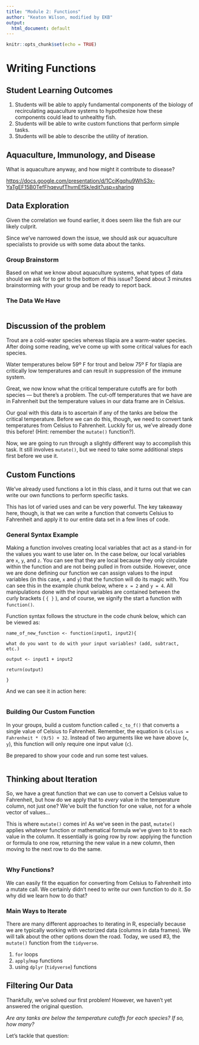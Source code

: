```yaml
---
title: "Module 2: Functions"
author: "Keaton Wilson, modified by EKB"
output:
  html_document: default
---
```


```r
knitr::opts_chunk$set(echo = TRUE)
```

# Writing Functions

## Student Learning Outcomes

1.  Students will be able to apply fundamental components of the biology of recirculating aquaculture systems to hypothesize how these components could lead to unhealthy fish.
2.  Students will be able to write custom functions that perform simple tasks.
3.  Students will be able to describe the utility of iteration.

## Aquaculture, Immunology, and Disease

What is aquaculture anyway, and how might it contribute to disease?

<https://docs.google.com/presentation/d/1CciKgqhu9WhS3x-YaTgEF15B0TefFhqevufThvmEfSk/edit?usp=sharing>

## Data Exploration

Given the correlation we found earlier, it does seem like the fish are our likely culprit.

Since we've narrowed down the issue, we should ask our aquaculture specialists to provide us with some data about the tanks.

### Group Brainstorm

Based on what we know about aquaculture systems, what types of data should we ask for to get to the bottom of this issue? Spend about 3 minutes brainstorming with your group and be ready to report back.

### The Data We Have

```r

```

## Discussion of the problem

Trout are a cold-water species whereas tilapia are a warm-water species. After doing some reading, we've come up with some critical values for each species.

Water temperatures below 59º F for trout and below 75º F for tilapia are critically low temperatures and can result in suppression of the immune system.

Great, we now know what the critical temperature cutoffs are for both species --- but there's a problem. The cut-off temperatures that we have are in Fahrenheit but the temperature values in our data frame are in Celsius.

Our goal with this data is to ascertain if any of the tanks are below the critical temperature. Before we can do this, though, we need to convert tank temperatures from Celsius to Fahrenheit. Luckily for us, we've already done this before! (Hint: remember the `mutate()` function?).

Now, we are going to run through a slightly different way to accomplish this task. It still involves `mutate()`, but we need to take some additional steps first before we use it.

## Custom Functions

We've already used functions a lot in this class, and it turns out that we can write our own functions to perform specific tasks.

This has lot of varied uses and can be very powerful. The key takeaway here, though, is that we can write a function that converts Celsius to Fahrenheit and apply it to our entire data set in a few lines of code.

### General Syntax Example

Making a function involves creating local variables that act as a stand-in for the values you want to use later on. In the case below, our local variables are `x`, `y`, and `z`. You can see that they are local because they only circulate within the function and are not being pulled in from outside. However, once we are done defining our function we can assign values to the input variables (in this case, `x` and `y`) that the function will do its magic with. You can see this in the example chunk below, where `x = 2` and `y = 4`. All manipulations done with the input variables are contained between the curly brackets ( `{ }` ), and of course, we signify the start a function with `function()`.

Function syntax follows the structure in the code chunk below, which can be viewed as:

`name_of_new_function <- function(input1, input2){`

`what do you want to do with your input variables? (add, subtract, etc.)`

`output <- input1 + input2`

`return(output)`

`}`

And we can see it in action here:

```r

```

### Building Our Custom Function

In your groups, build a custom function called `c_to_f()` that converts a single value of Celsius to Fahrenheit. Remember, the equation is `Celsius = Fahrenheit * (9/5) + 32`. Instead of two arguments like we have above (`x`, `y`), this function will only require one input value (`c`).

Be prepared to show your code and run some test values.

```r

```

## Thinking about Iteration

So, we have a great function that we can use to convert a Celsius value to Fahrenheit, but how do we apply that to *every* value in the temperature column, not just one? We've built the function for one value, not for a whole vector of values...

This is where `mutate()` comes in! As we've seen in the past, `mutate()` applies whatever function or mathematical formula we've given to it to each value in the column. It essentially is going row by row: applying the function or formula to one row, returning the new value in a new column, then moving to the next row to do the same.

```r

```

### Why Functions?

We can easily fit the equation for converting from Celsius to Fahrenheit into a mutate call. We certainly didn't need to write our own function to do it. So why did we learn how to do that?

### Main Ways to Iterate

There are many different approaches to iterating in R, especially because we are typically working with vectorized data (columns in data frames). We will talk about the other options down the road. Today, we used #3, the `mutate()` function from the `tidyverse`.

1.  `for` loops
2.  `apply`/`map` functions
3.  using `dplyr` (`tidyverse`) functions

## Filtering Our Data

Thankfully, we've solved our first problem! However, we haven't yet answered the original question.

*Are any tanks are below the temperature cutoffs for each species? If so, how many?*

Let's tackle that question:

```r

```
